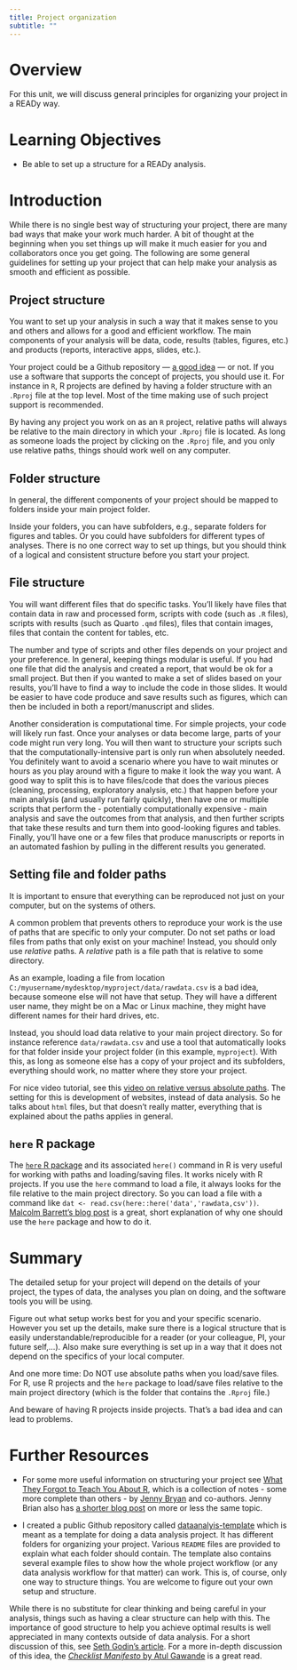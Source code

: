 ```yaml
---
title: Project organization
subtitle: ""
---
```


# Overview

For this unit, we will discuss general principles for organizing your project in a READy way.


# Learning Objectives

- Be able to set up a structure for a READy analysis.


# Introduction

While there is no single best way of structuring your project, there are many bad ways that make your work much harder. A bit of thought at the beginning when you set things up will make it much easier for you and collaborators once you get going. The following are some general guidelines for setting up your project that can help make your analysis as smooth and efficient as possible.


## Project structure

You want to set up your analysis in such a way that it makes sense to you and others and allows for a good and efficient workflow. The main components of your analysis will be data, code, results (tables, figures, etc.) and products (reports, interactive apps, slides, etc.). 

Your project could be a Github repository --- [a good idea](../ready-project-management/ready-project-management.qmd) --- or not. If you use a software that supports the concept of projects, you should use it. For instance in `R`, R projects are defined by having a folder structure with an `.Rproj` file at the top level. Most of the time making use of such project support is recommended.

By having any project you work on as an `R` project, relative paths will always be relative to the main directory in which your `.Rproj` file is located. As long as someone loads the project by clicking on the `.Rproj` file, and you only use relative paths, things should work well on any computer. 




## Folder structure

In general, the different components of your project should be mapped to folders inside your main project folder.

Inside your folders, you can have subfolders, e.g., separate folders for figures and tables. Or you could have subfolders for different types of analyses. There is no one correct way to set up things, but you should think of a logical and consistent structure before you start your project.


## File structure 

You will want different files that do specific tasks. You'll likely have files that contain data in raw and processed form, scripts with code (such as `.R` files), scripts with results (such as Quarto `.qmd` files), files that contain images, files that contain the content for tables, etc.

The number and type of scripts and other files depends on your project and your preference. In general, keeping things modular is useful. If you had one file that did the analysis and created a report, that would be ok for a small project. But then if you wanted to make a set of slides based on your results, you'll have to find a way to include the code in those slides. It would be easier to have code produce and save results such as figures, which can then be included in both a report/manuscript and slides.

Another consideration is computational time. For simple projects, your code will likely run fast. Once your analyses or data become large, parts of your code might run very long. You will then want to structure your scripts such that the computationally-intensive part is only run when absolutely needed. You definitely want to avoid a scenario where you have to wait minutes or hours as you play around with a figure to make it look the way you want. A good way to split this is to have files/code that does the various pieces (cleaning, processing, exploratory analysis, etc.) that happen before your main analysis (and usually run fairly quickly), then have one or multiple scripts that perform the - potentially computationally expensive - main analysis and save the outcomes from that analysis, and then further scripts that take these results and turn them into good-looking figures and tables. Finally, you'll have one or a few files that produce manuscripts or reports in an automated fashion by pulling in the different results you generated. 



## Setting file and folder paths

It is important to ensure that everything can be reproduced not just on your computer, but on the systems of others.

A common problem that prevents others to reproduce your work is the use of paths that are specific to only your computer. Do not set paths or load files from paths that only exist on your machine! Instead, you should only use *relative* paths. A *relative* path is a file path that is relative to some directory. 

As an example, loading a file from location `C:/myusername/mydesktop/myproject/data/rawdata.csv` is a bad idea, because someone else will not have that setup. They will have a different user name, they might be on a Mac or Linux machine, they might have different names for their hard drives, etc. 

Instead, you should load data relative to your main project directory. So for instance reference `data/rawdata.csv` and use a tool that automatically looks for that folder inside your project folder (in this example, `myproject`). With this, as long as someone else has a copy of your project and its subfolders, everything should work, no matter where they store your project. 

For nice video tutorial, see this [video on relative versus absolute paths](https://youtu.be/Onq0ue5o_uo?si=Ul98wuxnhDntr5Hr). The setting for this is development of websites, instead of data analysis. So he talks about `html` files, but that doesn't really matter, everything that is explained about the paths applies in general.


## `here` R package

The [`here` R package](https://here.r-lib.org/) and its associated `here()` command in R is very useful for working with paths and loading/saving files.  It works nicely with R projects. If you use the `here` command to load a file, it always looks for the file relative to the main project directory. So you can load a file with a command like `dat <- read.csv(here::here('data','rawdata,csv'))`. [Malcolm Barrett's blog post](https://malco.io/articles/2018-11-05-why-should-i-use-the-here-package-when-i-m-already-using-projects) is a great, short explanation of why one should use the `here` package and how to do it.


# Summary

The detailed setup for your project will depend on the details of your project, the types of data, the analyses you plan on doing, and the software tools you will be using.  

Figure out what setup works best for you and your specific scenario. However you set up the details, make sure there is a logical structure that is easily understandable/reproducible for a reader (or your colleague, PI, your future self,...). Also make sure everything is set up in a way that it does not depend on the specifics of your local computer. 

::: emphasis
And one more time: Do NOT use absolute paths when you load/save files. For R, use R projects and the `here` package to load/save files relative to the main project directory (which is the folder that contains the `.Rproj` file.) 

And beware of having R projects inside projects. That's a bad idea and can lead to problems.
:::


# Further Resources


-   For some more useful information on structuring your project see [What They Forgot to Teach You About R](https://rstats.wtf/), which is a collection of notes - some more complete than others - by [Jenny Bryan](https://jennybryan.org/) and co-authors. Jenny Brian also has [a shorter blog post](https://www.tidyverse.org/blog/2017/12/workflow-vs-script/) on more or less the same topic.

- I created a public Github repository called [dataanalyis-template](https://github.com/andreashandel/dataanalysis-template) which is meant as a template for doing a data analysis project. It has different folders for organizing your project. Various `README` files are provided to explain what each folder should contain. The template also contains several example files to show how the whole project workflow (or any data analysis workflow for that matter) can work. This is, of course, only one way to structure things. You are welcome to figure out your own setup and structure. 


::: note
While there is no substitute for clear thinking and being careful in your analysis, things such as having a clear structure can help with this. The importance of good structure to help you achieve optimal results is well appreciated in many contexts outside of data analysis. For a short discussion of this, see [Seth Godin's article](https://seths.blog/2018/11/quality-and-effort/). For a more in-depth discussion of this idea, the [*Checklist Manifesto* by Atul Gawande](http://atulgawande.com/book/the-checklist-manifesto/) is a great read.
:::


